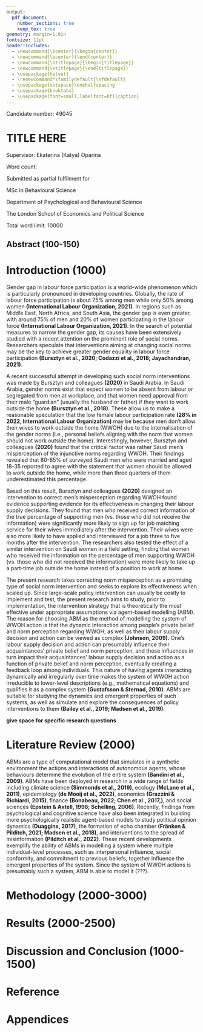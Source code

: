 ```yaml
---
output:
  pdf_document:
    number_sections: true
    keep_tex: true
geometry: margin=1.0in
fontsize: 11pt
header-includes:
  - \newcommand{\bcenter}{\begin{center}}
  - \newcommand{\ecenter}{\end{center}}
  - \newcommand{\btitlepage}{\begin{titlepage}}
  - \newcommand{\etitlepage}{\end{titlepage}}
  - \usepackage{helvet}
  - \renewcommand*\familydefault{\sfdefault}
  - \usepackage{setspace}\onehalfspacing
  - \usepackage{booktabs}
  - \usepackage[font=small,labelfont=bf]{caption}
---
```


\btitlepage

\bcenter

\vspace*{30mm}

Candidate number: 49045

\vspace*{10mm}

# TITLE HERE {-}

\vspace*{10mm}

Supervisor: Ekaterina (Katya) Oparina \

Word count:

\vspace*{30mm}

Submitted as partial fulfilment for \

MSc in Behavioural Science \

Department of Psychological and Behavioural Science \

The London School of Economics and Political Science

\ecenter

\etitlepage

\newpage


Total word limit: 10000

## Abstract (100-150) {-}

\newpage

# Introduction (1000)

Gender gap in labour force participation is a world-wide phenomenon which is particularly pronounced in developing countries. Globally, the rate of labour force participation is about 75% among men while only 50% among women **(International Labour Organization, 2021)**. In regions such as Middle East, North Africa, and South Asia, the gender gap is even greater, with around 75% of men and 20% of women participating in the labour force **(International Labour Organization, 2021)**. In the search of potential measures to narrow the gender gap, its causes have been extensively studied with a recent attention on the prominent role of social norms. Researchers speculate that interventions aiming at changing social norms may be the key to achieve greater gender equality in labour force participation **(Bursztyn et al., 2020; Codazzi et al., 2018; Jayachandran, 2021)**.

A recent successful attempt in developing such social norm interventions was made by Bursztyn and colleagues **(2020)** in Saudi Arabia. In Saudi Arabia, gender norms exist that expect women to be absent from labour or segregated from men at workplace, and that women need approval from their male "guardian" (usually the husband or father) if they want to work outside the home **(Bursztyn et al., 2018)**. These allow us to make a reasonable speculation that the low female labour participation rate **(28% in 2022, International Labour Organization)** may be because men don't allow their wives to work outside the home (WWOH) due to the internalisation of the gender norms (i.e., personal beliefs aligning with the norm that women should not work outside the home). Interestingly, however, Bursztyn and colleagues **(2020)** found that the critical factor was rather Saudi men's misperception of the injunctive norms regarding WWOH. Their findings revealed that 80-85% of surveyed Saudi men who were married and aged 18-35 reported to agree with the statement that women should be allowed to work outside the home, while more than three quarters of them underestimated this percentage.

Based on this result, Bursztyn and colleagues **(2020)** designed an intervention to correct men's misperception regarding WWOH found evidence supporting evidence for its effectiveness in changing their labour supply decisions. They found that men who received correct information of the true percentage of supporting men (vs. those who did not receive the information) were significantly more likely to sign up for job matching service for their wives immediately after the intervention. Their wives were also more likely to have applied and interviewed for a job three to five months after the intervention. The researchers also tested the effect of a similar intervention on Saudi women in a field setting, finding that women who received the information on the percentage of men supporting WWOH (vs. those who did not received the information) were more likely to take up a part-time job outside the home instead of a position to work at home.

The present research takes correcting norm misperception as a promising type of social norm intervention and seeks to explore its effectiveness when scaled up. Since large-scale policy intervention can usually be costly to implement and test, the present research aims to study, prior to implementation, the intervention strategy that is theoretically the most effective under appropriate assumptions via agent-based modelling (ABM). The reason for choosing ABM as the method of modelling the system of WWOH action is that the dynamic interaction among people's private belief and norm perception regarding WWOH, as well as their labour supply decision and action can be viewed as complex **(Johnson, 2009)**. One's labour supply decision and action can presumably influence their acquaintances' private belief and norm perception, and these influences in turn impact their acquaintances' labour supply decision and action as a function of private belief and norm perception, eventually creating a feedback loop among individuals. This nature of having agents interacting dynamically and irregularly over time makes the system of WWOH action irreducible to lower-level descriptions (e.g., mathematical equations) and qualifies it as a complex system **(Gustafsson & Sternad, 2010)**. ABMs are suitable for studying the dynamics and emergent properties of such systems, as well as simulate and explore the consequences of policy interventions to them **(Bailey et al., 2019; Madsen et al., 2019)**.

**give space for specific research questions**

# Literature Review (2000)

ABMs are a type of computational model that simulates in a synthetic environment the actions and interactions of autonomous agents, whose behaviours determine the evolution of the entire system **(Bandini et al., 2009)**. ABMs have been deployed in research in a wide range of fields including climate science **(Simmonds et al., 2019)**, ecology **(McLane et al., 2011)**, epidemiology **(de Mooij et al., 2022)**, economics **(Grazzini & Richiardi, 2015)**, finance **(Bonabeau, 2022; Chen et al., 2017,)**, and social sciences **(Epstein & Axtell, 1996; Schelling, 2006)**. Recently, findings from psychological and cognitive science have also been integrated in building more psychologically realistic agent-based models to study political opinion dynamics **(Duaggins, 2017)**, the formation of echo chamber **(Fränken & Pilditch, 2021; Madsen et al., 2018)**, and interventions to the spread of misinformation **(Pilditch et al., 2022)**. These recent developments exemplify the ability of ABMs in modelling a system where multiple individual-level processes, such as interpersonal influence, social conformity, and commitment to previous beliefs, together influence the emergent properties of the system. Since the system of WWOH actions is presumably such a system, ABM is able to model it (???).

# Methodology (2000-3000)

# Results (2000-2500)

# Discussion and Conclusion (1000-1500)

# Reference

# Appendices
